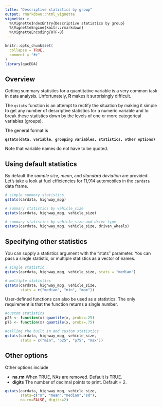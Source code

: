```yaml
---
title: "Descriptive statistics by group"
output: rmarkdown::html_vignette
vignette: >
  %\VignetteIndexEntry{Descriptive statistics by group}
  %\VignetteEngine{knitr::rmarkdown}
  %\VignetteEncoding{UTF-8}
---
```


```r
knitr::opts_chunk$set(
  collapse = TRUE,
  comment = "#>"
)
library(qacEDA)
```

## Overview

Getting summary statistics for a quantitative variable is a very common
task in data analysis. Unfortunately, **R** makes it surprisingly difficult.

The `qstats` function is an attempt to rectify the situation by making it simple to get any number of descriptive statistics for a numeric variable and to break these statistics down by the levels of one or more categorical variables (groups).

The general format is

**`qstats(data, variable, grouping variables, statistics, other options)`**

Note that variable names do not have to be quoted.

## Using default statistics
By default the *sample size*, *mean*, and *standard deviation* are provided.
Let's take a look at fuel efficiencies for 11,914 automobiles
in the `cardata` data frame.

```r
# simple summary statistics 
qstats(cardata, highway_mpg)

# summary statistics by vehicle_size
qstats(cardata, highway_mpg, vehicle_size)

# summary statistics by vehicle_size and drive type
qstats(cardata, highway_mpg, vehicle_size, driven_wheels)
```

## Specifying other statistics
You can supply a statistics argument with the "stats" parameter. You can pass a single statistic, or multiple statistics as a vector of names.

```r
# single statistic
qstats(cardata, highway_mpg, vehicle_size, stats = "median")

# multiple statistics
qstats(cardata, highway_mpg, vehicle_size, 
       stats = c("median", "min", "max"))
```


User-defined functions can also be used as a statistics. The only requirement
is that the function returns a single number.
```r
#custom statistics
p25 <- function(x) quantile(x, probs=.25)
p75 <- function(x) quantile(x, probs=.75)

#calling the built in and custom statistics
qstats(cardata, highway_mpg, vehicle_size, 
       stats = c("min", "p25", "p75", "max"))
```


## Other options

Other options include 

* **na.rm** When TRUE, NAs are removed. Default is TRUE.  
* **digits** The number of decimal points to print. Default = 2.  

```r
qstats(cardata, highway_mpg, vehicle_size,  
       stats=c("n", "mean","median","sd"),  
       na.rm=FALSE, digits=2)
```

























